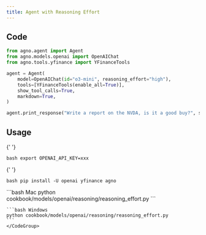 ```yaml
---
title: Agent with Reasoning Effort
---
```


## Code

```python cookbook/models/openai/reasoning/reasoning_effort.py
from agno.agent import Agent
from agno.models.openai import OpenAIChat
from agno.tools.yfinance import YFinanceTools

agent = Agent(
    model=OpenAIChat(id="o3-mini", reasoning_effort="high"),
    tools=[YFinanceTools(enable_all=True)],
    show_tool_calls=True,
    markdown=True,
)

agent.print_response("Write a report on the NVDA, is it a good buy?", stream=True)
```

## Usage

<Steps>
  <Snippet file="create-venv-step.mdx" />

{' '}

<Step title="Set your API key">```bash export OPENAI_API_KEY=xxx ```</Step>

{' '}

<Step title="Install libraries">```bash pip install -U openai yfinance agno ```</Step>

  <Step title="Run Agent">
    <CodeGroup>
    ```bash Mac
    python cookbook/models/openai/reasoning/reasoning_effort.py
    ```

    ```bash Windows
    python cookbook/models/openai/reasoning/reasoning_effort.py
    ```
    </CodeGroup>

  </Step>
</Steps>
